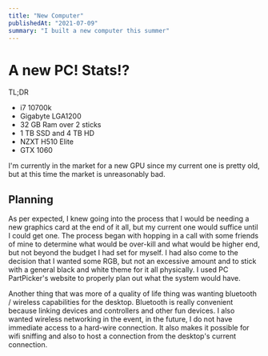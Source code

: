 ```yaml
---
title: "New Computer"
publishedAt: "2021-07-09"
summary: "I built a new computer this summer"
---
```


# A new PC! Stats!?

TL;DR

- i7 10700k
- Gigabyte LGA1200
- 32 GB Ram over 2 sticks
- 1 TB SSD and 4 TB HD
- NZXT H510 Elite
- GTX 1060

I'm currently in the market for a new GPU since my current one is pretty old, but at this time the market is unreasonably bad.

## Planning

As per expected, I knew going into the process that I would be needing a new graphics card at the end of it all, but my current one would suffice until I could get one. The process began with hopping in a call with some friends of mine to determine what would be over-kill and what would be higher end, but not beyond the budget I had set for myself. I had also come to the decision that I wanted some RGB, but not an excessive amount and to stick with a general black and white theme for it all physically. I used PC PartPicker's website to properly plan out what the system would have.

Another thing that was more of a quality of life thing was wanting bluetooth / wireless capabilities for the desktop. Bluetooth is really convenient because linking devices and controllers and other fun devices. I also wanted wireless networking in the event, in the future, I do not have immediate access to a hard-wire connection. It also makes it possible for wifi sniffing and also to host a connection from the desktop's current connection.
